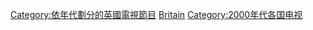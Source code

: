 [[Category:依年代劃分的英國電視節目|Category:依年代劃分的英國電視節目]]
[[Category:2000年代電視節目|Britain]]
[[Category:2000年代各国电视|Category:2000年代各国电视]]